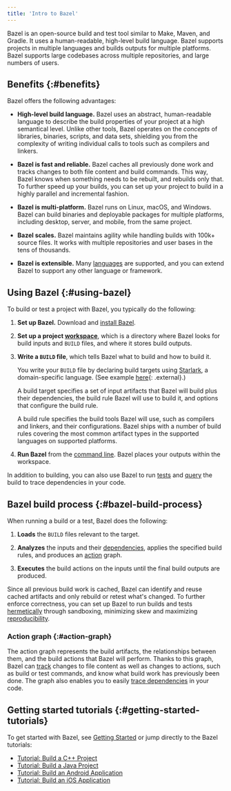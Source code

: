 ```yaml
---
title: 'Intro to Bazel'
---
```


Bazel is an open-source build and test tool similar to Make, Maven, and Gradle.
It uses a human-readable, high-level build language. Bazel supports projects in
multiple languages and builds outputs for multiple platforms. Bazel supports
large codebases across multiple repositories, and large numbers of users.

## Benefits {:#benefits}

Bazel offers the following advantages:

*   **High-level build language.** Bazel uses an abstract, human-readable
    language to describe the build properties of your project at a high
    semantical level. Unlike other tools, Bazel operates on the *concepts*
    of libraries, binaries, scripts, and data sets, shielding you from the
    complexity of writing individual calls to tools such as compilers and
    linkers.

*   **Bazel is fast and reliable.** Bazel caches all previously done work and
    tracks changes to both file content and build commands. This way, Bazel
    knows when something needs to be rebuilt, and rebuilds only that. To further
    speed up your builds, you can set up your project to build in a  highly
    parallel and incremental fashion.

*   **Bazel is multi-platform.** Bazel runs on Linux, macOS, and Windows. Bazel
    can build binaries and deployable packages for multiple platforms, including
    desktop, server, and mobile, from the same project.

*   **Bazel scales.** Bazel maintains agility while handling builds with 100k+
    source files. It works with multiple repositories and user bases in the tens
    of thousands.

*   **Bazel is extensible.** Many [languages](/versions/7.4.0/rules) are
    supported, and you can extend Bazel to support any other language or
    framework.

## Using Bazel {:#using-bazel}

To build or test a project with Bazel, you typically do the following:

1.  **Set up Bazel.** Download and [install Bazel](/versions/7.4.0/install).

2.  **Set up a project [workspace](/versions/7.4.0/concepts/build-ref#workspaces)**, which is a
    directory where Bazel looks for build inputs and `BUILD` files, and where it
    stores build outputs.

3.  **Write a `BUILD` file**, which tells Bazel what to build and how to
    build it.

    You write your `BUILD` file by declaring build targets using
    [Starlark](/versions/7.4.0/rules/language), a domain-specific language. (See example
    [here](https://github.com/bazelbuild/bazel/blob/master/examples/cpp/BUILD){: .external}.)

    A build target specifies a set of input artifacts that Bazel will build plus
    their dependencies, the build rule Bazel will use to build it, and options
    that configure the build rule.

    A build rule specifies the build tools Bazel will use, such as compilers and
    linkers, and their configurations. Bazel ships with a number of build rules
    covering the most common artifact types in the supported languages on
    supported platforms.

4. **Run Bazel** from the [command line](/versions/7.4.0/reference/command-line-reference). Bazel
   places your outputs within the workspace.

In addition to building, you can also use Bazel to run
[tests](/versions/7.4.0/reference/test-encyclopedia) and [query](/versions/7.4.0/query/guide) the build
to trace dependencies in your code.

## Bazel build process {:#bazel-build-process}

When running a build or a test, Bazel does the following:

1.  **Loads** the `BUILD` files relevant to the target.

2.  **Analyzes** the inputs and their
    [dependencies](/versions/7.4.0/concepts/dependencies), applies the specified build
    rules, and produces an [action](/versions/7.4.0/extending/concepts#evaluation-model)
    graph.

3.  **Executes** the build actions on the inputs until the final build outputs
    are produced.

Since all previous build work is cached, Bazel can identify and reuse cached
artifacts and only rebuild or retest what's changed. To further enforce
correctness, you can set up Bazel to run builds and tests
[hermetically](/versions/7.4.0/basics/hermeticity) through sandboxing, minimizing skew
and maximizing [reproducibility](/versions/7.4.0/run/build#correct-incremental-rebuilds).

### Action graph {:#action-graph}

The action graph represents the build artifacts, the relationships between them,
and the build actions that Bazel will perform. Thanks to this graph, Bazel can
[track](/versions/7.4.0/run/build#build-consistency) changes to
file content as well as changes to actions, such as build or test commands, and
know what build work has previously been done. The graph also enables you to
easily [trace dependencies](/versions/7.4.0/query/guide) in your code.

## Getting started tutorials {:#getting-started-tutorials}

To get started with Bazel, see [Getting Started](/versions/7.4.0/start/) or jump
directly to the Bazel tutorials:

*   [Tutorial: Build a C++ Project](/versions/7.4.0/start/cpp)
*   [Tutorial: Build a Java Project](/versions/7.4.0/start/java)
*   [Tutorial: Build an Android Application](/versions/7.4.0/start/android-app)
*   [Tutorial: Build an iOS Application](/versions/7.4.0/start/ios-app)
